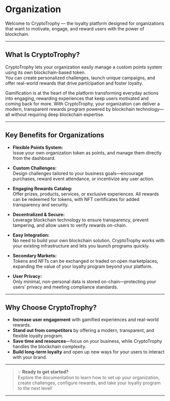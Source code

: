 # Organization

Welcome to CryptoTrophy — the loyalty platform designed for organizations that want to motivate, engage, and reward users with the power of blockchain.

---

## What Is CryptoTrophy?

CryptoTrophy lets your organization easily manage a custom points system using its own blockchain-based token.  
You can create personalized challenges, launch unique campaigns, and offer real-world rewards that drive participation and foster loyalty.

Gamification is at the heart of the platform transforming everyday actions into engaging, rewarding experiences that keep users motivated and coming back for more.
With CryptoTrophy, your organization can deliver a modern, transparent rewards program powered by blockchain technology—all without requiring deep blockchain expertise.

---

## Key Benefits for Organizations

- **Flexible Points System:**  
  Issue your own organization token as points, and manage them directly from the dashboard.

- **Custom Challenges:**  
  Design challenges tailored to your business goals—encourage purchases, reward event attendance, or incentivize any user action.

- **Engaging Rewards Catalog:**  
  Offer prizes, products, services, or exclusive experiences. All rewards can be redeemed for tokens, with NFT certificates for added transparency and security.

- **Decentralized & Secure:**  
  Leverage blockchain technology to ensure transparency, prevent tampering, and allow users to verify rewards on-chain.

- **Easy Integration:**  
  No need to build your own blockchain solution. CryptoTrophy works with your existing infrastructure and lets you launch programs quickly.

- **Secondary Markets:**  
  Tokens and NFTs can be exchanged or traded on open marketplaces, expanding the value of your loyalty program beyond your platform.

- **User Privacy:**  
  Only minimal, non-personal data is stored on-chain—protecting your users’ privacy and meeting compliance standards.

---

## Why Choose CryptoTrophy?

- **Increase user engagement** with gamified experiences and real-world rewards.
- **Stand out from competitors** by offering a modern, transparent, and flexible loyalty program.
- **Save time and resources**—focus on your business, while CryptoTrophy handles the blockchain complexity.
- **Build long-term loyalty** and open up new ways for your users to interact with your brand.

---

> 💡 **Ready to get started?**  
> Explore the documentation to learn how to set up your organization, create challenges, configure rewards, and take your loyalty program to the next level!

---
